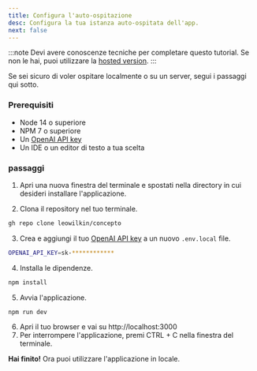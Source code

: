 ```yaml
---
title: Configura l'auto-ospitazione
desc: Configura la tua istanza auto-ospitata dell'app.
next: false
---
```

:::note
Devi avere conoscenze tecniche per completare questo tutorial. Se non le hai, puoi utilizzare la [hosted version](/cloud-hosted/).
:::

Se sei sicuro di voler ospitare localmente o su un server, segui i passaggi qui sotto.

### Prerequisiti
- Node 14 o superiore
- NPM 7 o superiore
- Un [OpenAI API key](https://platform.openai.com/api-keys)
- Un IDE o un editor di testo a tua scelta

### passaggi

1. Apri una nuova finestra del terminale e spostati nella directory in cui desideri installare l'applicazione.

2. Clona il repository nel tuo terminale.

```bash title="Terminal"
gh repo clone leowilkin/concepto
```
3. Crea e aggiungi il tuo [OpenAI API key](https://platform.openai.com/api-keys) a un nuovo `.env.local` file.

```bash title=".env.local"
OPENAI_API_KEY=sk-************
```
4. Installa le dipendenze.

```bash title="Terminal"
npm install
```
5. Avvia l'applicazione.

```bash title="Terminal"
npm run dev
```
6. Apri il tuo browser e vai su http://localhost:3000
7. Per interrompere l'applicazione, premi CTRL + C nella finestra del terminale.


**Hai finito!** Ora puoi utilizzare l'applicazione in locale.





